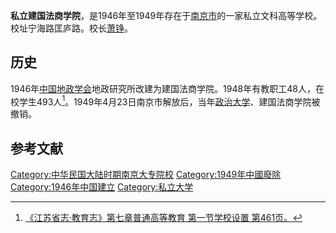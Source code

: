 {{Onesource|time=2021-01-19T18:57:29+00:00}}
'''私立建国法商学院'''，是1946年至1949年存在于[[南京市|南京市]]的一家私立文科高等学校。校址宁海路匡庐路。校长[[萧铮|萧铮]]。
==历史==
1946年[[中国地政学会|中国地政学会]]地政研究所改建为建国法商学院。1948年有教职工48人，在校学生493人<ref>[http://58.213.139.243:8088/FZJS/pdfpage.html?njbm=ZSG320000200006  《江苏省志·教育志》第七章普通高等教育 第一节学校设置 第461页。]</ref>。1949年4月23日南京市解放后，当年[[政治大学|政治大学]]、建国法商学院被撤销。
==参考文献==
<references/>

{{中華民國大陸時期大專院校}}
{{Authority control}}

[[Category:中华民国大陆时期南京大专院校|Category:中华民国大陆时期南京大专院校]]
[[Category:1949年中國廢除|Category:1949年中國廢除]]
[[Category:1946年中国建立|Category:1946年中国建立]]
[[Category:私立大学|Category:私立大学]]